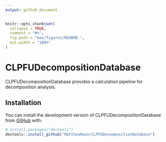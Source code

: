 ```yaml
---
output: github_document
---
```


<!-- README.md is generated from README.Rmd. Please edit that file -->

```r
knitr::opts_chunk$set(
  collapse = TRUE,
  comment = "#>",
  fig.path = "man/figures/README-",
  out.width = "100%"
)
```

# CLPFUDecompositionDatabase

<!-- badges: start -->
<!-- badges: end -->

CLPFUDecompositionDatabase provides a calculation pipeline for decomposition analysis.

## Installation

You can install the development version of CLPFUDecompositionDatabase from [GitHub](https://github.com/) with:

``` r
# install.packages("devtools")
devtools::install_github("MatthewHeun/CLPFUDecompositionDatabase")
```

